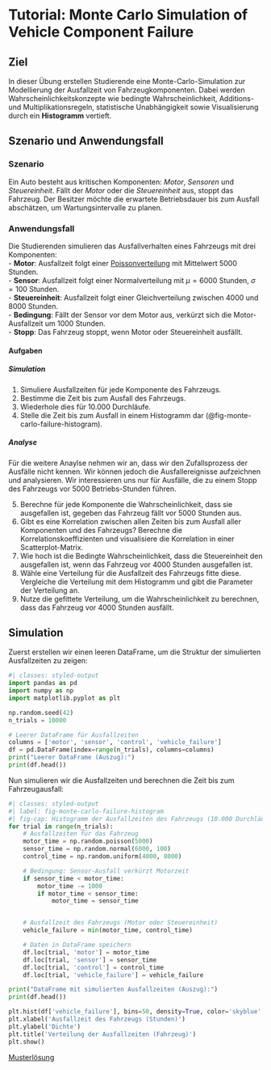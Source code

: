 # Tutorial: Monte Carlo Simulation of Vehicle Component Failure {.unnumbered}

## Ziel {#sec-monte-carlo-objective}

In dieser Übung erstellen Studierende eine Monte-Carlo-Simulation zur Modellierung der Ausfallzeit von Fahrzeugkomponenten. Dabei werden Wahrscheinlichkeitskonzepte wie bedingte Wahrscheinlichkeit, Additions- und Multiplikationsregeln, statistische Unabhängigkeit sowie Visualisierung durch ein __Histogramm__ vertieft.

## Szenario und Anwendungsfall {#sec-monte-carlo-story}

### Szenario

Ein Auto besteht aus kritischen Komponenten: _Motor_, _Sensoren_ und _Steuereinheit_. Fällt der _Motor_ oder die _Steuereinheit_ aus, stoppt das Fahrzeug. Der Besitzer möchte die erwartete Betriebsdauer bis zum Ausfall abschätzen, um Wartungsintervalle zu planen.

### Anwendungsfall

Die Studierenden simulieren das Ausfallverhalten eines Fahrzeugs mit drei Komponenten:  
- __Motor__: Ausfallzeit folgt einer [Poissonverteilung](https://de.wikipedia.org/wiki/Poisson-Verteilung) mit Mittelwert 5000 Stunden.  
- __Sensor__: Ausfallzeit folgt einer Normalverteilung mit $\mu = 6000$ Stunden, $\sigma = 100$ Stunden.  
- __Steuereinheit__: Ausfallzeit folgt einer Gleichverteilung zwischen 4000 und 8000 Stunden.  
- __Bedingung__: Fällt der Sensor vor dem Motor aus, verkürzt sich die Motor-Ausfallzeit um 1000 Stunden.  
- __Stopp__: Das Fahrzeug stoppt, wenn Motor oder Steuereinheit ausfällt.

#### Aufgaben

##### Simulation

1. Simuliere Ausfallzeiten für jede Komponente des Fahrzeugs.
2. Bestimme die Zeit bis zum Ausfall des Fahrzeugs.
3. Wiederhole dies für 10.000 Durchläufe.
4. Stelle die Zeit bis zum Ausfall in einem Histogramm dar (@fig-monte-carlo-failure-histogram).

##### Analyse

Für die weitere Anaylse nehmen wir an, dass wir den Zufallsprozess der Ausfälle nicht kennen. Wir können jedoch die Ausfallereignisse aufzeichnen und analysieren. Wir interessieren uns nur für Ausfälle, die zu einem Stopp des Fahrzeugs vor 5000 Betriebs-Stunden führen.

5. Berechne für jede Komponente die Wahrscheinlichkeit, dass sie ausgefallen ist, gegeben das Fahrzeug fällt vor 5000 Stunden aus. 
6. Gibt es eine Korrelation zwischen allen Zeiten bis zum Ausfall  aller Komponenten und des Fahrzeugs? Berechne die Korrelationskoeffizienten und visualisiere die Korrelation in einer Scatterplot-Matrix.
7. Wie hoch ist die Bedingte Wahrscheinlichkeit, dass die Steuereinheit den ausgefallen ist, wenn das Fahrzeug vor 4000 Stunden ausgefallen ist.
8. Wähle eine Verteilung für die Ausfallzeit des Fahrzeugs fitte diese. Vergleiche die Verteilung mit dem Histogramm und gibt die Parameter der Verteilung an.
9. Nutze die gefittete Verteilung, um die Wahrscheinlichkeit zu berechnen, dass das Fahrzeug vor 4000 Stunden ausfällt.

## Simulation {#sec-monte-carlo-simulation}

Zuerst erstellen wir einen leeren DataFrame, um die Struktur der simulierten Ausfallzeiten zu zeigen:

```python
#| classes: styled-output
import pandas as pd
import numpy as np
import matplotlib.pyplot as plt

np.random.seed(42)
n_trials = 10000

# Leerer DataFrame für Ausfallzeiten
columns = ['motor', 'sensor', 'control', 'vehicle_failure']
df = pd.DataFrame(index=range(n_trials), columns=columns)
print("Leerer DataFrame (Auszug):")
print(df.head())
```

Nun simulieren wir die Ausfallzeiten und berechnen die Zeit bis zum Fahrzeugausfall:

```python
#| classes: styled-output
#| label: fig-monte-carlo-failure-histogram
#| fig-cap: Histogramm der Ausfallzeiten des Fahrzeugs (10.000 Durchläufe).
for trial in range(n_trials):
    # Ausfallzeiten für das Fahrzeug
    motor_time = np.random.poisson(5000)
    sensor_time = np.random.normal(6000, 100)
    control_time = np.random.uniform(4000, 8000)

    # Bedingung: Sensor-Ausfall verkürzt Motorzeit
    if sensor_time < motor_time:
        motor_time -= 1000
        if motor_time < sensor_time:
            motor_time = sensor_time


    # Ausfallzeit des Fahrzeugs (Motor oder Steuereinheit)
    vehicle_failure = min(motor_time, control_time)

    # Daten in DataFrame speichern
    df.loc[trial, 'motor'] = motor_time
    df.loc[trial, 'sensor'] = sensor_time
    df.loc[trial, 'control'] = control_time
    df.loc[trial, 'vehicle_failure'] = vehicle_failure

print("DataFrame mit simulierten Ausfallzeiten (Auszug):")
print(df.head())

plt.hist(df['vehicle_failure'], bins=50, density=True, color='skyblue', alpha=0.7)
plt.xlabel('Ausfallzeit des Fahrzeugs (Stunden)')
plt.ylabel('Dichte')
plt.title('Verteilung der Ausfallzeiten (Fahrzeug)')
plt.show()
```

[Musterlösung](https://github.com/jhumci/Tutorial2)